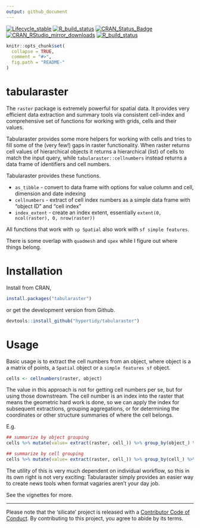 ```yaml
---
output: github_document
---
```



<!-- README.md is generated from README.Rmd. Please edit that file -->

<!-- badges: start -->
[![Lifecycle_stable](https://img.shields.io/badge/lifecycle-stable-brightgreen.svg)](https://www.tidyverse.org/lifecycle/#stable)
[![R_build_status](https://github.com/hypertidy/tabularaster/workflows/R-CMD-check/badge.svg)](https://github.com/hypertidy/tabularaster/actions?query=workflow%3AR-CMD-check)
[![CRAN_Status_Badge](http://www.r-pkg.org/badges/version/tabularaster)](https://cran.r-project.org/package=tabularaster)
[![CRAN_RStudio_mirror_downloads](http://cranlogs.r-pkg.org/badges/tabularaster)](http://www.r-pkg.org/pkg/tabularaster)
[![R_build_status](https://github.com/hypertidy/tabularaster/workflows/test-coverage/badge.svg)](https://github.com/hypertidy/tabularaster/actions)
<!-- badges: end -->

```r
knitr::opts_chunk$set(
  collapse = TRUE,
  comment = "#>",
  fig.path = "README-"
)
```

# tabularaster

The `raster` package is extremely powerful for spatial data. It provides very efficient data extraction and summary tools via consistent cell-index and comprehensive set of functions for working with grids, cells and their values. 

Tabularaster provides some more helpers for working with cells and tries to fill some of the (very few!) gaps in raster functionality. When raster returns cell values of hierarchical objects it returns a hierarchical (list) of cells to match the input query, while `tabularaster::cellnumbers` instead returns a data frame of identifiers and cell numbers. 

Tabularaster provides these functions. 

* `as_tibble` - convert to data frame with options for value column and cell, dimension and date indexing
* `cellnumbers` - extract of cell index numbers as a simple data frame with "object ID" and "cell index"
* `index_extent` - create an index extent, essentially `extent(0, ncol(raster), 0, nrow(raster))`

All functions that work with `sp Spatial` also work with `sf simple features`. 

There is some overlap with `quadmesh` and `spex` while I figure out where things belong. 

# Installation

Install from CRAN, 


```r
install.packages("tabularaster")
```

or get the development version from Github. 

```r
devtools::install_github("hypertidy/tabularaster")
```

# Usage

Basic usage is to extract the cell numbers from an object, where object is a a matrix of points, a `Spatial` object or a `simple features sf` object. 

```r
cells <- cellnumbers(raster, object)
```

The value in this approach is not for getting cell numbers per se, but for using those downstream. The cell number is an index into the raster that means the geometric hard work is done, so we can apply the index for subsequent extractions, grouping aggregations, or for determining the coordinates or other structure summaries of where the cell belongs. 

E.g. 

```r

## summarize by object grouping
cells %>% mutate(value= extract(raster, cell_)) %>% group_by(object_) %>% summarize(mean(value))

## summarize by cell grouping
cells %>% mutate(value= extract(raster, cell_)) %>% group_by(cell_) %>% summarize(mean(value))

```

The utility of this is very much dependent on individual workflow, so this in its own right is not very exciting: Tabularaster simply provides an easier way to create news tools when format vagaries aren't your day job. 


See the vignettes for more. 


---

Please note that the ‘silicate’ project is released with a [Contributor Code of Conduct](https://github.com/hypertidy/tabularaster/blob/master/CODE_OF_CONDUCT.md). By contributing to this project, you agree to abide by its terms.

